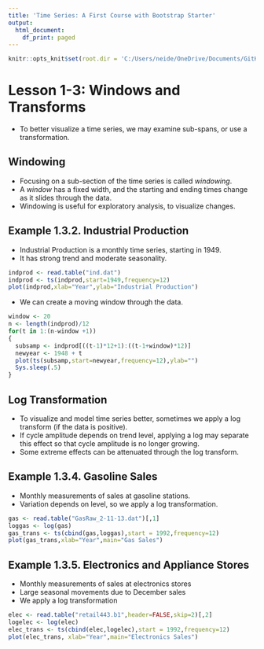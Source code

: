 ```yaml
---
title: 'Time Series: A First Course with Bootstrap Starter'
output:
  html_document:
    df_print: paged
---
```


```r
knitr::opts_knit$set(root.dir = 'C:/Users/neide/OneDrive/Documents/GitHub/BEwebinar/Data')
```

# Lesson 1-3: Windows and Transforms

- To better visualize a time series, we may examine sub-spans, or use a transformation.

## Windowing 

- Focusing on a sub-section of the time series is called *windowing*. 
- A *window* has a fixed width, and the starting and ending times change as it
slides through the data.
- Windowing is useful for exploratory analysis, to visualize changes.

## Example 1.3.2. Industrial Production

- Industrial Production is a monthly time series, starting in 1949.
- It has strong trend and moderate seasonality. 

```r
indprod <- read.table("ind.dat")
indprod <- ts(indprod,start=1949,frequency=12)
plot(indprod,xlab="Year",ylab="Industrial Production")
```

- We can create a moving window through the data.

```r
window <- 20
n <- length(indprod)/12
for(t in 1:(n-window +1))
{
  subsamp <- indprod[((t-1)*12+1):((t-1+window)*12)]
  newyear <- 1948 + t
  plot(ts(subsamp,start=newyear,frequency=12),ylab="")
  Sys.sleep(.5)
}
```
 

## Log Transformation

- To visualize and model time series better, sometimes we apply a log transform (if the data is positive).
- If cycle amplitude depends on trend level, applying a log may separate this effect so that cycle amplitude is no longer growing.
- Some extreme effects can be attenuated through the log transform.

## Example 1.3.4. Gasoline Sales

- Monthly measurements of sales at gasoline stations.
- Variation depends on level, so we apply a log transformation.

```r
gas <- read.table("GasRaw_2-11-13.dat")[,1]
loggas <- log(gas)
gas_trans <- ts(cbind(gas,loggas),start = 1992,frequency=12)
plot(gas_trans,xlab="Year",main="Gas Sales")
```

## Example 1.3.5. Electronics and Appliance Stores

- Monthly measurements of sales at electronics stores
- Large seasonal movements due to December sales
- We apply a log transformation

```r
elec <- read.table("retail443.b1",header=FALSE,skip=2)[,2]
logelec <- log(elec)
elec_trans <- ts(cbind(elec,logelec),start = 1992,frequency=12)
plot(elec_trans, xlab="Year",main="Electronics Sales")
```


